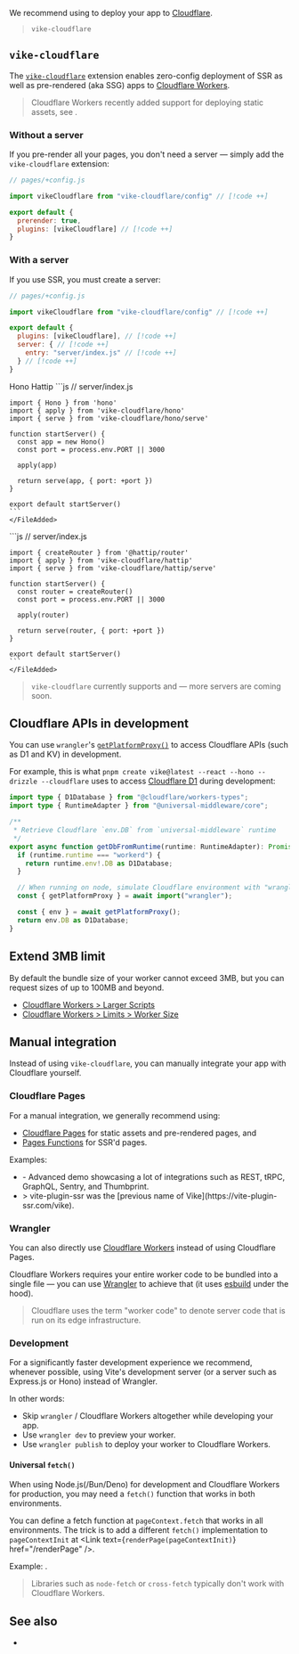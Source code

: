 
We recommend using <Link href="#vike-cloudflare" /> to deploy your app to [Cloudflare](https://www.cloudflare.com).

> <UseScaffolder>`vike-cloudflare`</UseScaffolder>


## `vike-cloudflare`

The [`vike-cloudflare`](https://github.com/vikejs/vike-cloudflare) extension enables zero-config deployment of <Link href="/ssr">SSR</Link> as well as <Link href="/pre-rendering">pre-rendered (aka SSG)</Link> apps to [Cloudflare Workers](https://workers.cloudflare.com).

> Cloudflare Workers recently added support for deploying static assets, see <Link href="/cloudflare-pages" />.

### Without a server

If you <Link href="/pre-rendering">pre-render</Link> all your pages, you don't need a server — simply add the `vike-cloudflare` extension:

```js
// pages/+config.js

import vikeCloudflare from "vike-cloudflare/config" // [!code ++]

export default {
  prerender: true,
  plugins: [vikeCloudflare] // [!code ++]
}
```

### With a server

If you use <Link href="/ssr">SSR</Link>, you must create a server:

```js
// pages/+config.js

import vikeCloudflare from "vike-cloudflare/config" // [!code ++]

export default {
  plugins: [vikeCloudflare], // [!code ++]
  server: { // [!code ++]
    entry: "server/index.js" // [!code ++]
  } // [!code ++]
}
```

<Tabs>
  <TabList>
    <Tab>Hono</Tab>
    <Tab>Hattip</Tab>
  </TabList>

  <TabPanel>
    <FileAdded>
    ```js
    // server/index.js

    import { Hono } from 'hono'
    import { apply } from 'vike-cloudflare/hono'
    import { serve } from 'vike-cloudflare/hono/serve'

    function startServer() {
      const app = new Hono()
      const port = process.env.PORT || 3000

      apply(app)

      return serve(app, { port: +port })
    }

    export default startServer()
    ```
    </FileAdded>
  </TabPanel>
  <TabPanel>
    <FileAdded>
    ```js
    // server/index.js

    import { createRouter } from '@hattip/router'
    import { apply } from 'vike-cloudflare/hattip'
    import { serve } from 'vike-cloudflare/hattip/serve'

    function startServer() {
      const router = createRouter()
      const port = process.env.PORT || 3000

      apply(router)

      return serve(router, { port: +port })
    }

    export default startServer()
    ```
    </FileAdded>
  </TabPanel>
</Tabs>

> `vike-cloudflare` currently supports <Link href="/hono" /> and <Link href="/hattip" /> — more servers are coming soon.

## Cloudflare APIs in development

You can use `wrangler`'s [`getPlatformProxy()`](https://developers.cloudflare.com/workers/wrangler/api/#getplatformproxy) to access Cloudflare APIs (such as D1 and KV) in development.

For example, this is what <Link href="/new">`pnpm create vike@latest --react --hono --drizzle --cloudflare`</Link> uses to access [Cloudflare D1](https://developers.cloudflare.com/d1/) during development:

```ts
import type { D1Database } from "@cloudflare/workers-types";
import type { RuntimeAdapter } from "@universal-middleware/core";

/**
 * Retrieve Cloudflare `env.DB` from `universal-middleware` runtime
 */
export async function getDbFromRuntime(runtime: RuntimeAdapter): Promise<D1Database> {
  if (runtime.runtime === "workerd") {
    return runtime.env!.DB as D1Database;
  }

  // When running on node, simulate Cloudflare environment with "wrangler"
  const { getPlatformProxy } = await import("wrangler");

  const { env } = await getPlatformProxy();
  return env.DB as D1Database;
}
```

## Extend 3MB limit

By default the bundle size of your worker cannot exceed 3MB, but you can request sizes of up to 100MB and beyond.
 - [Cloudflare Workers > Larger Scripts](https://www.cloudflare.com/larger-scripts-on-workers-early-access/)
 - [Cloudflare Workers > Limits > Worker Size](https://developers.cloudflare.com/workers/platform/limits/#worker-size)


## Manual integration

Instead of using `vike-cloudflare`, you can manually integrate your app with Cloudflare yourself.

### Cloudflare Pages

For a manual integration, we generally recommend using:
 - [Cloudflare Pages](https://developers.cloudflare.com/pages/) for static assets and <Link href="/pre-rendering">pre-rendered pages</Link>, and
 - [Pages Functions](https://developers.cloudflare.com/pages/platform/functions/) for <Link href="/ssr">SSR'd pages</Link>.

Examples:
 - <Example timestamp="2024.01" repo="travis-r6s/vike-cf-pages" /> - Advanced demo showcasing a lot of integrations such as REST, tRPC, GraphQL, Sentry, and Thumbprint.
 - <Example timestamp="2022.04" repo="Immortalin/vite-plugin-ssr-cloudflare-pages-demo" />
   > vite-plugin-ssr was the [previous name of Vike](https://vite-plugin-ssr.com/vike).

### Wrangler

You can also directly use [Cloudflare Workers](https://workers.cloudflare.com) instead of using Cloudflare Pages.

Cloudflare Workers requires your entire worker code to be bundled into a single file — you can use [Wrangler](https://github.com/cloudflare/workers-sdk) to achieve that (it uses [esbuild](https://esbuild.github.io/) under the hood).

> Cloudflare uses the term "worker code" to denote server code that is run on its edge infrastructure.

<Examples />

### Development

For a significantly faster development experience we recommend, whenever possible, using Vite's development server (or a server such as <Link href="/express">Express.js</Link> or <Link href="/hono">Hono</Link>) instead of Wrangler.

In other words:
 - Skip `wrangler` / Cloudflare Workers altogether while developing your app.
 - Use `wrangler dev` to preview your worker.
 - Use `wrangler publish` to deploy your worker to Cloudflare Workers.

<Examples />

#### Universal `fetch()`

When using Node.js(/Bun/Deno) for development and Cloudflare Workers for production, you may need a `fetch()` function that works in both environments.

You can define a fetch function at `pageContext.fetch` that works in all environments.
The trick is to add a different `fetch()` implementation to `pageContextInit` at <Link text={<code>renderPage(pageContextInit)</code>} href="/renderPage" />.

Example: <RepoLink path='/examples/cloudflare-workers-react-full#universal-fetch' />.

> Libraries such as `node-fetch` or `cross-fetch` typically don't work with Cloudflare Workers.


## See also

- <Link href="/cloudflare-pages" />
